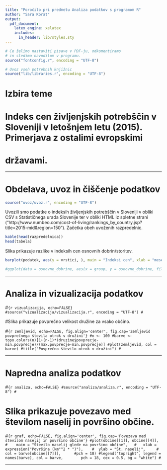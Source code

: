 ```yaml
---
title: "Poročilo pri predmetu Analiza podatkov s programom R"
author: "Sara Korat"
output:
  pdf_document:
    latex_engine: xelatex
    includes:
      in_header: lib/styles.sty
---
```


```r
# Če želimo nastaviti pisave v PDF-ju, odkomentiramo
# in sledimo navodilom v programu.
source("fontconfig.r", encoding = "UTF-8")

# Uvoz vseh potrebnih knjižnic
source("lib/libraries.r", encoding = "UTF-8")
```

# Izbira teme

# Indeks cen življenjskih potrebščin v Sloveniji v letošnjem letu (2015). Primerjava z ostalimi evropskimi
# državami.

***

# Obdelava, uvoz in čiščenje podatkov

```r
source("uvoz/uvoz.r", encoding = "UTF-8")
```

Uvozili smo podatke o indeksih življenjskih potrebščin v Sloveniji 
v obliki CSV s Statističnega urada Slovenije ter v obliki HTML iz spletne strani
("http://www.numbeo.com/cost-of-living/rankings_by_country.jsp?title=2015-mid&region=150").
Začetka obeh uvoženih razpredelnic.

```r
kable(head(razpredelnica))
head(tabela)
```

Slika \ref{fig:histogram} prikazuje razlike v indeksih cen osnovnih dobrin/storitev.

```r
barplot(podatek, aes(y = vrstici, ), main = "Indeksi cen", xlab = "meseci", beside = TRUE)

#ggplot(data = osnovne_dobrine, aes(x = group, y = osnovne_dobrine, fill = group), geom="bar", stat="identity", position="dodge" ) + geom_line()
```


***

# Analiza in vizualizacija podatkov

#```{r vizualizacija, echo=FALSE}
#source("vizualizacija/vizualizacija.r", encoding = "UTF-8")
#```

#Slika \ref{fig:zemljevid} prikazuje povprečno velikost družine za vsako občino.

#```{r zemljevid, echo=FALSE, fig.align='center', fig.cap='Zemljevid povprečnega števila otrok v družini'}
#n <- 100
#barve <- topo.colors(n)[1+(n-1)*(druzine$povprecje-min.povprecje)/(max.povprecje-min.povprecje)]
#plot(zemljevid, col = barve)
#title("Povprečno število otrok v družini")
#```

***

# Napredna analiza podatkov

#```{r analiza, echo=FALSE}
#source("analiza/analiza.r", encoding = "UTF-8")
#```

# Slika \ref{fig:graf} prikazuje povezavo med številom naselij in površino občine.

#```{r graf, echo=FALSE, fig.align='center', fig.cap='Povezava med številom naselij in površino občine'}
#plot(obcine[[1]], obcine[[4]],
 #    main = "Število naselij glede na površino občine",
  #   xlab = expression("Površina (km"^2 * ")"),
   #  ylab = "Št. naselij",
    # col = barve[obcine[[7]]],
     #pch = 18)
#legend("topright", legend = names(barve), col = barve,
       pch = 18, cex = 0.5, bg = "white")
#```

***